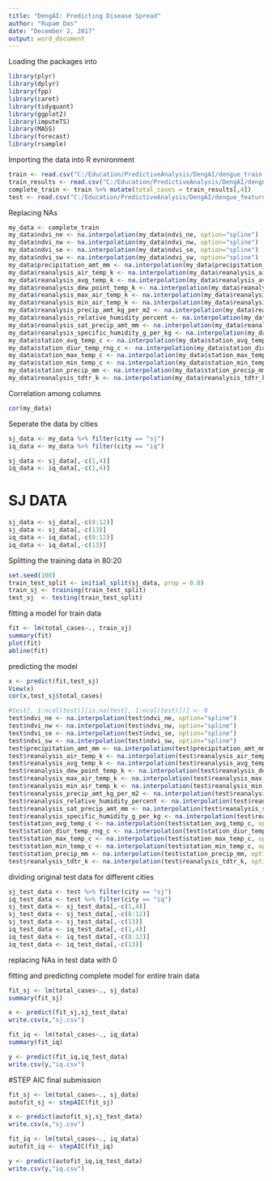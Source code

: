 ---
title: "DengAI: Predicting Disease Spread"
author: "Rupam Das"
date: "December 2, 2017"
output: word_document
---

Loading the packages into 

```{r}
library(plyr)
library(dplyr)
library(fpp)
library(caret)
library(tidyquant)
library(ggplot2)
library(imputeTS)
library(MASS)
library(forecast)
library(rsample)
```

Importing the data into R evnironment

```{r Importing data}
train <- read.csv("C:/Education/PredictiveAnalysis/DengAI/dengue_train.csv")
train_results <- read.csv("C:/Education/PredictiveAnalysis/DengAI/dengue_labels_train.csv")
complete_train <- train %>% mutate(total_cases = train_results[,4])
test <- read.csv("C:/Education/PredictiveAnalysis/DengAI/dengue_features_test.csv")
```

Replacing NAs

```{r Mydataset}
my_data <- complete_train
my_data$ndvi_ne <- na.interpolation(my_data$ndvi_ne, option="spline")
my_data$ndvi_nw <- na.interpolation(my_data$ndvi_nw, option="spline")
my_data$ndvi_se <- na.interpolation(my_data$ndvi_se, option="spline")
my_data$ndvi_sw <- na.interpolation(my_data$ndvi_sw, option="spline")
my_data$precipitation_amt_mm <- na.interpolation(my_data$precipitation_amt_mm, option="spline")
my_data$reanalysis_air_temp_k <- na.interpolation(my_data$reanalysis_air_temp_k, option="spline")
my_data$reanalysis_avg_temp_k <- na.interpolation(my_data$reanalysis_avg_temp_k, option="spline")
my_data$reanalysis_dew_point_temp_k <- na.interpolation(my_data$reanalysis_dew_point_temp_k, option="spline")
my_data$reanalysis_max_air_temp_k <- na.interpolation(my_data$reanalysis_max_air_temp_k, option="spline")
my_data$reanalysis_min_air_temp_k <- na.interpolation(my_data$reanalysis_min_air_temp_k, option="spline")
my_data$reanalysis_precip_amt_kg_per_m2 <- na.interpolation(my_data$reanalysis_precip_amt_kg_per_m2, option="spline")
my_data$reanalysis_relative_humidity_percent <- na.interpolation(my_data$reanalysis_relative_humidity_percent, option="spline")
my_data$reanalysis_sat_precip_amt_mm <- na.interpolation(my_data$reanalysis_sat_precip_amt_mm, option="spline")
my_data$reanalysis_specific_humidity_g_per_kg <- na.interpolation(my_data$reanalysis_specific_humidity_g_per_kg, option="spline")
my_data$station_avg_temp_c <- na.interpolation(my_data$station_avg_temp_c, option="spline")
my_data$station_diur_temp_rng_c <- na.interpolation(my_data$station_diur_temp_rng_c, option="spline")
my_data$station_max_temp_c <- na.interpolation(my_data$station_max_temp_c, option="spline")
my_data$station_min_temp_c <- na.interpolation(my_data$station_min_temp_c, option="spline")
my_data$station_precip_mm <- na.interpolation(my_data$station_precip_mm, option="spline")
my_data$reanalysis_tdtr_k <- na.interpolation(my_data$reanalysis_tdtr_k, option="spline")

```

Correlation among columns
```{r}
cor(my_data)
```


Seperate the data by cities

```{r Dividing my data}
sj_data <- my_data %>% filter(city == "sj")
iq_data <- my_data %>% filter(city == "iq")
```

```{r removing-columns}
sj_data <- sj_data[,-c(1,4)]
iq_data <- iq_data[,-c(1,4)]
```

# SJ DATA

```{r removing-coulmns-correlated}
sj_data <- sj_data[,-c(8:12)]
sj_data <- sj_data[,-c(13)]
iq_data <- iq_data[,-c(8:12)]
iq_data <- iq_data[,-c(13)]
```

Splitting the training data in 80:20

```{r data-split}
set.seed(100)
train_test_split <- initial_split(sj_data, prop = 0.8)
train_sj <- training(train_test_split)
test_sj  <- testing(train_test_split) 

```

fitting a model for train data
```{r model-1}
fit <- lm(total_cases~., train_sj)
summary(fit)
plot(fit)
abline(fit)
```

predicting the model

```{r predit-model-1}
x <- predict(fit,test_sj)
View(x)
cor(x,test_sj$total_cases)
```


```{r nas}

#test[, 1:ncol(test)][is.na(test[, 1:ncol(test)])] <- 0
test$ndvi_ne <- na.interpolation(test$ndvi_ne, option="spline")
test$ndvi_nw <- na.interpolation(test$ndvi_nw, option="spline")
test$ndvi_se <- na.interpolation(test$ndvi_se, option="spline")
test$ndvi_sw <- na.interpolation(test$ndvi_sw, option="spline")
test$precipitation_amt_mm <- na.interpolation(test$precipitation_amt_mm, option="spline")
test$reanalysis_air_temp_k <- na.interpolation(test$reanalysis_air_temp_k, option="spline")
test$reanalysis_avg_temp_k <- na.interpolation(test$reanalysis_avg_temp_k, option="spline")
test$reanalysis_dew_point_temp_k <- na.interpolation(test$reanalysis_dew_point_temp_k, option="spline")
test$reanalysis_max_air_temp_k <- na.interpolation(test$reanalysis_max_air_temp_k, option="spline")
test$reanalysis_min_air_temp_k <- na.interpolation(test$reanalysis_min_air_temp_k, option="spline")
test$reanalysis_precip_amt_kg_per_m2 <- na.interpolation(test$reanalysis_precip_amt_kg_per_m2, option="spline")
test$reanalysis_relative_humidity_percent <- na.interpolation(test$reanalysis_relative_humidity_percent, option="spline")
test$reanalysis_sat_precip_amt_mm <- na.interpolation(test$reanalysis_sat_precip_amt_mm, option="spline")
test$reanalysis_specific_humidity_g_per_kg <- na.interpolation(test$reanalysis_specific_humidity_g_per_kg, option="spline")
test$station_avg_temp_c <- na.interpolation(test$station_avg_temp_c, option="spline")
test$station_diur_temp_rng_c <- na.interpolation(test$station_diur_temp_rng_c, option="spline")
test$station_max_temp_c <- na.interpolation(test$station_max_temp_c, option="spline")
test$station_min_temp_c <- na.interpolation(test$station_min_temp_c, option="spline")
test$station_precip_mm <- na.interpolation(test$station_precip_mm, option="spline")
test$reanalysis_tdtr_k <- na.interpolation(test$reanalysis_tdtr_k, option="spline")
```

dividing original test data for different cities
```{r test-data}
sj_test_data <- test %>% filter(city == "sj")
iq_test_data <- test %>% filter(city == "iq")
sj_test_data <- sj_test_data[,-c(1,4)]
sj_test_data <- sj_test_data[,-c(8:12)]
sj_test_data <- sj_test_data[,-c(13)]
iq_test_data <- iq_test_data[,-c(1,4)]
iq_test_data <- iq_test_data[,-c(8:12)]
iq_test_data <- iq_test_data[,-c(13)]
```

replacing NAs in test data with 0

fitting and predicting complete model for entire train data

```{r full-model-1}
fit_sj <- lm(total_cases~., sj_data)
summary(fit_sj)

x <- predict(fit_sj,sj_test_data)
write.csv(x,"sj.csv")

fit_iq <- lm(total_cases~., iq_data)
summary(fit_iq)

y <- predict(fit_iq,iq_test_data)
write.csv(y,"iq.csv")
```

#STEP AIC final submission


```{r full-model-1}
fit_sj <- lm(total_cases~., sj_data)
autofit_sj <- stepAIC(fit_sj)

x <- predict(autofit_sj,sj_test_data)
write.csv(x,"sj.csv")

fit_iq <- lm(total_cases~., iq_data)
autofit_iq <- stepAIC(fit_iq)

y <- predict(autofit_iq,iq_test_data)
write.csv(y,"iq.csv")

```
